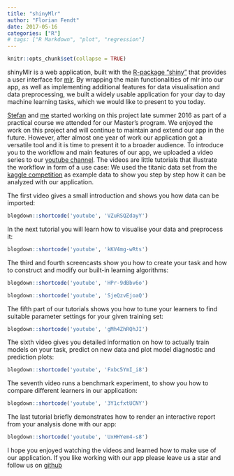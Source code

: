 ```yaml
---
title: "shinyMlr"
author: "Florian Fendt"
date: 2017-05-16
categories: ["R"]
# tags: ["R Markdown", "plot", "regression"]
---
```


```r
knitr::opts_chunk$set(collapse = TRUE)
```

shinyMlr is a web application, built with the
[R-package "shiny"](https://cran.r-project.org/web/packages/shiny/index.html)
that provides a user interface for [mlr](https://github.com/mlr-org/mlr).
By wrapping the main functionalities of mlr into our app, as well as
implementing additional features for data visualisation and data preprocessing,
we built a widely usable application for your day to day
machine learning tasks, which we would like to present to you today.

[Stefan](http://Coorsaa.github.io/) and [me](http://florianfendt.github.io/)
started working on this project late summer 2016 as part of a practical
course we attended for our Master's program. We enjoyed the work on this
project and will continue to maintain and extend our app in the future.
However, after almost one year of work our application got a versatile tool
and it is time to present it to a broader audience.
To introduce you to the workflow and main features of our app,
we uploaded a video series to our
[youtube channel](https://www.youtube.com/channel/UCxafH0u7ewWHEULXcEa_zkg).
The videos are little tutorials that illustrate the workflow
in form of a use case:
We used the titanic data set from the
[kaggle competition](https://www.kaggle.com/c/titanic)
as example data to show you step by step how it can be analyzed with our
application.

The first video gives a small introduction and shows you how data can be
imported:

```r
blogdown::shortcode('youtube', 'VZuRSQZdayY')
```

In the next tutorial you will learn how to visualise your data and
preprocess it:

```r
blogdown::shortcode('youtube', 'kKV4mg-wRts')
```

The third and fourth screencasts show you how to create your task and
how to construct and modify our built-in learning algorithms:

```r
blogdown::shortcode('youtube', 'HPr-9dBbv6o')
```

```r
blogdown::shortcode('youtube', 'SjeQzvEjoaQ')
```

The fifth part of our tutorials shows you how to tune your learners to find
suitable parameter settings for your given training set:

```r
blogdown::shortcode('youtube', 'gMh4ZhRQhJI')
```

The sixth video gives you detailed information on how to actually train models
on your task, predict on new data and plot model diagnostic and prediction
plots:

```r
blogdown::shortcode('youtube', 'Fxbc5YmI_i8')
```

The seventh video runs a benchmark experiment, to show you how to compare
different learners in our application:

```r
blogdown::shortcode('youtube', '3Y1cfxtUCNY')
```

The last tutorial briefly demonstrates how to render an interactive report
from your analysis done with our app:

```r
blogdown::shortcode('youtube', 'UxHHYem4-s8')
```

I hope you enjoyed watching the videos and learned how to make use of our
application.
If you like working with our app please leave us a star and follow us on
[github](https://github.com/mlr-org/shinyMlr)
